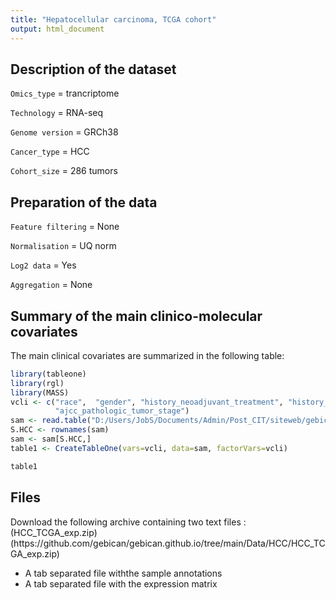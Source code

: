 ```yaml
---
title: "Hepatocellular carcinoma, TCGA cohort"
output: html_document
---
```


## Description of the dataset

`Omics_type` = trancriptome

`Technology` = RNA-seq

`Genome version` = GRCh38

`Cancer_type` = HCC

`Cohort_size` = 286 tumors 

## Preparation of the data

`Feature filtering` = None

`Normalisation` = UQ norm

`Log2 data` = Yes

`Aggregation` = None


## Summary of the main clinico-molecular covariates

The main clinical covariates are summarized in the following table:

```r
library(tableone)
library(rgl)
library(MASS)
vcli <- c("race",  "gender", "history_neoadjuvant_treatment", "history_hepato_carcinoma_risk_factors", "tumor_grade",
          "ajcc_pathologic_tumor_stage")
sam <- read.table("D:/Users/JobS/Documents/Admin/Post_CIT/siteweb/gebican.github.io/Data/HCC/sample_annot_HCC_TCGA_exp.txt", sep="\t", header=T, fill=T, stringsAsFactors = F)
S.HCC <- rownames(sam)
sam <- sam[S.HCC,]
table1 <- CreateTableOne(vars=vcli, data=sam, factorVars=vcli)
```
```r
table1

```

## Files

Download the following archive containing two text files : (HCC_TCGA_exp.zip)(https://github.com/gebican/gebican.github.io/tree/main/Data/HCC/HCC_TCGA_exp.zip)

* A tab separated file withthe sample annotations
* A tab separated file with the expression matrix 
